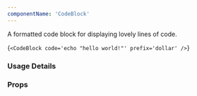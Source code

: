 ```yaml
---
componentName: 'CodeBlock'
---
```


A formatted code block for displaying lovely lines of code.

<LiveComponent>{`<CodeBlock
  code='echo "hello world!"'
  prefix='dollar'
/>`}</LiveComponent>

### Usage Details

<UsageDetails packageName="@hashicorp/react-code-block" />

### Props

<PropsTable props={componentProps} />
